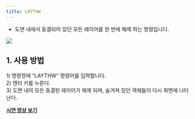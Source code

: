 ```yaml
---
title: LAYTHW
---
```



[image1]: ../../../../../assets/images/commands/laythw/image1.png

* 도면 내에서 동결되어 있던 모든 레이어를 한 번에 해제 하는 명령입니다.

![][image1]

## **1\. 사용 방법**

1\) 명령창에 “LAYTHW” 명령어를 입력합니다.  
2\) 엔터 키를 누른다.  
3\) 도면 내의 모든 동결된 레이어가 해제 되며, 숨겨져 있던 객체들이 다시 화면에 나타난다.

[**<Icon name="youtube" class="emoji"/> 시연 영상 보기**]()
